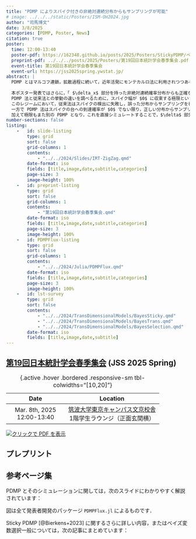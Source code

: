 ```yaml
---
title: "PDMP によりスパイク付きの非絶対連続分布からもサンプリングが可能"
# image: ../../../static/Posters/ISM-OH2024.jpg
author: "司馬博文"
date: 3/8/2025
categories: [PDMP, Poster, News]
citation: true
poster:
  time: 12:00-13:40
  poster-pdf: https://162348.github.io/posts/2025/Posters/StickyPDMP/ベイズ変数選択の計算的解決.pdf
  preprint-pdf: ../../../posts/2025/Posters/第19回日本統計学会春季集会.pdf
  event-title: 第19回日本統計学会春季集会
  event-url: https://jss2025spring.ywstat.jp/
abstract: |
  PDMP とはマルコフ連鎖，拡散過程に続いて，近年活発にモンテカルロ法に利用されつつある連続時間マルコフ過程のクラスである．より速く収束するサンプラーが構成しやすいこと，モンテカルロ推定量にバイアスを導入しないようなサブサンプリング（バッチ実行）が可能であることから，近年特に統計・機械学習の分野でも注目が高まっている．
  
  本ポスター発表ではさらに，「 $\delta_x$ 部分を持った非絶対連続確率分布からも正確なサンプリングが可能」という PDMP に基づくモンテカルロ法の第３の美点に焦点を当てる．
  PDMP 法と従来法との挙動の違いを調べるために，スパイク幅が $0$ に収束する極限という従来考えられなかったレジームを導入する．
  このレジームにおいて，従来法はスパイクの検出に失敗し，誤った分布からサンプリングを行ってしまう．
  一方で PDMP 法はスパイクの台への到達確率が $0$ でない限り，正しい分布からサンプリングを行うことができる．
  加えて極限もまた別の PDMP となり，これを直接シミュレートすることで，$\delta$ 部分を持った非絶対連続分布からの効率的なサンプリングが可能になる．
number-sections: false
listing: 
    -   id: slide-listing
        type: grid
        sort: false
        grid-columns: 1
        contents:
            - "../../2024/Slides/IRT-ZigZag.qmd"
        date-format: iso
        fields: [title,image,date,subtitle,categories]
        page-size: 3
        image-height: 100%
    -   id: preprint-listing
        type: grid
        sort: false
        grid-columns: 1
        contents:
            - "第19回日本統計学会春季集会.qmd"
        date-format: iso
        fields: [title,image,date,subtitle,categories]
        page-size: 3
        image-height: 100%
    -   id: PDMPFlux-listing
        type: grid
        sort: false
        grid-columns: 1
        contents:
            - "../../2024/Julia/PDMPFlux.qmd"
        date-format: iso
        fields: [title,image,date,subtitle,categories]
        page-size: 3
        image-height: 100%
    -   id: lst-survey
        type: grid
        sort: false
        contents:
            - "../../2024/TransDimensionalModels/BayesSticky.qmd"
            - "../../2024/TransDimensionalModels/BayesTrans.qmd"
            - "../../2024/TransDimensionalModels/BayesSelection.qmd"
        date-format: iso
        fields: [title,image,date,subtitle]
---
```


## [第19回日本統計学会春季集会](https://okuno.net/events/ISACT2025) (JSS 2025 Spring)

| Date | Location |
|:---:|:------:|
| Mar. 8th, 2025<br>12:00-13:40 | [筑波大学東京キャンパス文京校舎](https://www.tsukuba.ac.jp/access/tokyo-access/)<br>1階学生ラウンジ（正面玄関横） |

: {.active .hover .bordered .responsive-sm tbl-colwidths="[10,20]"}

[![クリックで PDF を表示](StickyPDMP/ベイズ変数選択の計算的解決.png)](StickyPDMP/ベイズ変数選択の計算的解決.pdf)

## プレプリント

::: {#preprint-listing}
:::

## 参考ページ集

PDMP とそのシミュレーションに関しては，次のスライドにわかりやすく解説されています：

::: {#slide-listing}
:::

図は全て発表者開発のパッケージ `PDMPFlux.jl` によるものです．

::: {#PDMPFlux-listing}
:::

Sticky PDMP [@Bierkens+2023] に関するさらに詳しい内容，またはベイズ変数選択一般については，次の記事にまとめています：

::: {#lst-survey}
:::

